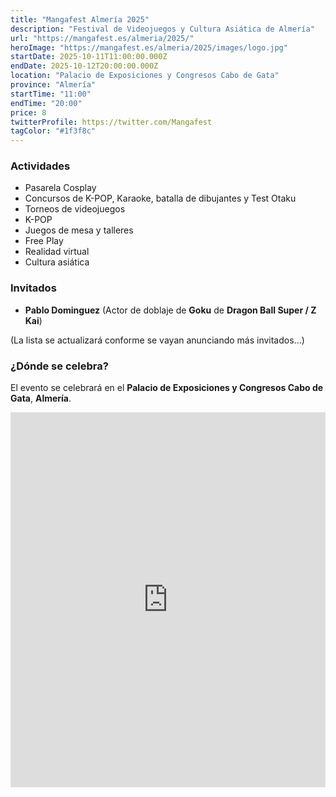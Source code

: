 ```yaml
---
title: "Mangafest Almería 2025"
description: "Festival de Videojuegos y Cultura Asiática de Almería"
url: "https://mangafest.es/almeria/2025/"
heroImage: "https://mangafest.es/almeria/2025/images/logo.jpg"
startDate: 2025-10-11T11:00:00.000Z
endDate: 2025-10-12T20:00:00.000Z
location: "Palacio de Exposiciones y Congresos Cabo de Gata"
province: "Almería"
startTime: "11:00"
endTime: "20:00"
price: 8
twitterProfile: https://twitter.com/Mangafest
tagColor: "#1f3f8c"
---
```


### Actividades

+ Pasarela Cosplay
+ Concursos de K-POP, Karaoke, batalla de dibujantes y Test Otaku
+ Torneos de videojuegos
+ K-POP
+ Juegos de mesa y talleres
+ Free Play
+ Realidad virtual
+ Cultura asiática

### Invitados

+ **Pablo Dominguez** (Actor de doblaje de **Goku** de **Dragon Ball Super / Z Kai**)

(La lista se actualizará conforme se vayan anunciando más invitados...)

### ¿Dónde se celebra?

El evento se celebrará en el **Palacio de Exposiciones y Congresos Cabo de Gata**, **Almería**.

<iframe src="https://www.google.com/maps/embed?pb=!1m18!1m12!1m3!1d3193.1714356355433!2d-2.3254030238119463!3d36.838370065546336!2m3!1f0!2f0!3f0!3m2!1i1024!2i768!4f13.1!3m3!1m2!1s0xd7a9a227186da33%3A0xe911a0f806b2eb14!2sPalacio%20de%20Exposiciones%20y%20Congresos%20Cabo%20de%20Gata%20%E2%80%93%20Ciudad%20de%20Almer%C3%ADa!5e0!3m2!1ses!2ses!4v1758534850684!5m2!1ses!2ses" width="100%" height="600" style="border:0;" allowfullscreen="" loading="lazy" referrerpolicy="no-referrer-when-downgrade"></iframe>
